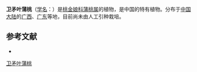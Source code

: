 {{Speciesbox
| name = 卫矛叶蒲桃
| status = 
| status_system = 
| image = 
| genus = Syzygium
| species = euonymifolium
| authority = (Metc.) Merr.
}}

'''卫矛叶蒲桃'''（[[学名|学名]]：{{lang|la|''Syzygium euonymifolium''}}）是[[桃金娘科|桃金娘科]][[蒲桃属|蒲桃属]]的植物，是中国的特有植物。分布于[[中国大陆|中国大陆]]的[[广西|广西]]、[[广东|广东]]等地，目前尚未由人工引种栽培。

== 参考文献 ==
<div class="references-small">
* {{cite web| url =http://www.bioinfo.cn/db05/KmzwSpecies.php?action=view&id=12946| title =卫矛叶蒲桃| work =《中国高等植物数据库全库》| publisher =中国科学院微生物研究所| author =昆明植物研究所| accessdate =2009-02-24| deadurl =yes| archiveurl =https://web.archive.org/web/20160305081034/http://www.bioinfo.cn/db05/KmzwSpecies.php?action=view&id=12946| archivedate =2016-03-05}}
</div>
{{Taxonbar|from=Q10910286}}

{{DEFAULTSORT:Syzygium euonymifolium}}
[[Category:蒲桃属|卫矛叶蒲桃]]


{{Myrtaceae-stub}}